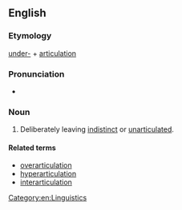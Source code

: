 ==English==

===Etymology===
[[under-]] + [[articulation]]

===Pronunciation===
* {{rhymes|eɪʃən|lang=en}}

===Noun===
{{en-noun|-}}

# Deliberately leaving [[indistinct]] or [[unarticulated]].

====Related terms====
* [[overarticulation]]
* [[hyperarticulation]]
* [[interarticulation]]

[[Category:en:Linguistics]]